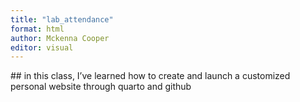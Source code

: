 ```yaml
---
title: "lab_attendance"
format: html
author: Mckenna Cooper
editor: visual
---
```


\## in this class, I've learned how to create and launch a customized personal website through quarto and github
